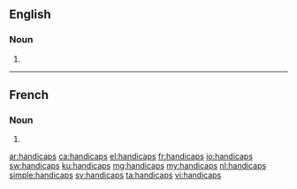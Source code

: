 ==English==

===Noun===
{{head|en|plural}}

# {{plural of|handicap|lang=en}}

----

==French==

===Noun===
{{head|fr|plural|g=m-p}}

# {{plural of|handicap|lang=fr}}

[[ar:handicaps]]
[[ca:handicaps]]
[[el:handicaps]]
[[fr:handicaps]]
[[io:handicaps]]
[[sw:handicaps]]
[[ku:handicaps]]
[[mg:handicaps]]
[[my:handicaps]]
[[nl:handicaps]]
[[simple:handicaps]]
[[sv:handicaps]]
[[ta:handicaps]]
[[vi:handicaps]]